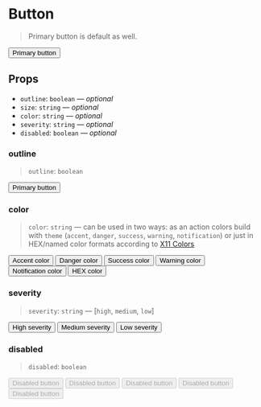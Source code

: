 
<Meta title="Components/Button" component={Button} />

# Button

> Primary button is default as well.

<Preview>
  <Story name="primary/default">
    <Button>Primary button</Button>
  </Story>
</Preview>

## Props

- `outline`: `boolean` — _optional_
- `size`: `string` — _optional_
- `color`: `string` — _optional_
- `severity`: `string` — _optional_
- `disabled`: `boolean` — _optional_

### outline

> `outline`: `boolean`

<Preview>
  <Story name="outline/secondary">
    <Button outline>Primary button</Button>
  </Story>
</Preview>

### color

> `color`: `string` — can be used in two ways: as an action colors build with `theme` (`accent`, `danger`, `success`, `warning`, `notification`) or just in HEX/named color formats according to [X11 Colors](https://en.wikipedia.org/wiki/X11_color_names)

<Preview>
  <Story name="color">
    <Container>
      <Button color="accent">Accent color</Button>
      <Button color="danger">Danger color</Button>
      <Button color="success">Success color</Button>
      <Button color="warning">Warning color</Button>
      <Button color="notification">Notification color</Button>
      <Button color="#FF1493">HEX color</Button>
    </Container>
  </Story>
</Preview>

### severity

> `severity`: `string` — [`high`, `medium`, `low`]

<Preview>
  <Story name="severity">
    <Container>
      <Button severity="high">High severity</Button>
      <Button severity="medium">Medium severity</Button>
      <Button severity="low">Low severity</Button>
    </Container>
  </Story>
</Preview>

### disabled

> `disabled`: `boolean`

<Preview>
  <Story name="disabled">
    <Container>
      <Button disabled>Disabled button</Button>
      <Button outline disabled>
        Disabled button
      </Button>
      <Button severity="low" disabled>
        Disabled button
      </Button>
      <Button color="warning" disabled>
        Disabled button
      </Button>
      <Button color="#FF1493" disabled>
        Disabled button
      </Button>
    </Container>
  </Story>
</Preview>
